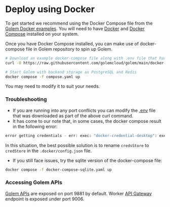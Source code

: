 # Deploy using Docker

To get started we recommend using the Docker Compose file from the [Golem Docker examples](https://github.com/golemcloud/golem/tree/main/docker-examples). You will need to have [Docker](https://docs.docker.com/get-docker/) and [Docker Compose](https://docs.docker.com/compose/install/) installed on your system.

Once you have Docker Compose installed, you can make use of docker-compose file in Golem repository to spin up Golem.

```bash filename="Terminal" copy
# Download an example docker-compose file along with .env file that has a few common configurations
curl -O https://raw.githubusercontent.com/golemcloud/golem/main/docker-examples/published-postgres/compose.yaml -O  https://raw.githubusercontent.com/golemcloud/golem/main/docker-examples/published-postgres/.env

# Start Golem with backend storage as PostgreSQL and Redis
docker compose -f compose.yaml up
```

You may need to modify it to suit your needs.

### Troubleshooting

- If you are running into any port conflicts you can modify the [.env](https://github.com/golemcloud/golem/blob/main/docker-examples/.env) file that was downloaded as part of the above curl command.
- It has come to our note that, in some cases, the docker compose result in the following error:

```bash
error getting credentials - err: exec: "docker-credential-desktop": executable file not found in $PATH, out: `
```

In this situation, the best possible solution is to rename `credsStore` to `credStore` in the `.docker/config.json` file.

- If you still face issues, try the sqlite version of the docker-compose file:

```bash
docker compose -f docker-compose-sqlite.yaml up
```

### Accessing Golem APIs

[Golem APIs](/rest-api/oss-rest-api) are exposed on port 9881 by default. Worker [API Gateway](/concepts/worker-gateway) endpoint is exposed under port 9006.
